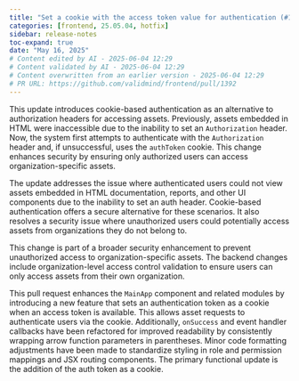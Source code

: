 ```yaml
---
title: "Set a cookie with the access token value for authentication (#1392)"
categories: [frontend, 25.05.04, hotfix]
sidebar: release-notes
toc-expand: true
date: "May 16, 2025"
# Content edited by AI - 2025-06-04 12:29
# Content validated by AI - 2025-06-04 12:29
# Content overwritten from an earlier version - 2025-06-04 12:29
# PR URL: https://github.com/validmind/frontend/pull/1392
---
```


This update introduces cookie-based authentication as an alternative to authorization headers for accessing assets. Previously, assets embedded in HTML were inaccessible due to the inability to set an `Authorization` header. Now, the system first attempts to authenticate with the `Authorization` header and, if unsuccessful, uses the `authToken` cookie. This change enhances security by ensuring only authorized users can access organization-specific assets.

The update addresses the issue where authenticated users could not view assets embedded in HTML documentation, reports, and other UI components due to the inability to set an auth header. Cookie-based authentication offers a secure alternative for these scenarios. It also resolves a security issue where unauthorized users could potentially access assets from organizations they do not belong to.

This change is part of a broader security enhancement to prevent unauthorized access to organization-specific assets. The backend changes include organization-level access control validation to ensure users can only access assets from their own organization.

This pull request enhances the `MainApp` component and related modules by introducing a new feature that sets an authentication token as a cookie when an access token is available. This allows asset requests to authenticate users via the cookie. Additionally, `onSuccess` and event handler callbacks have been refactored for improved readability by consistently wrapping arrow function parameters in parentheses. Minor code formatting adjustments have been made to standardize styling in role and permission mappings and JSX routing components. The primary functional update is the addition of the auth token as a cookie.